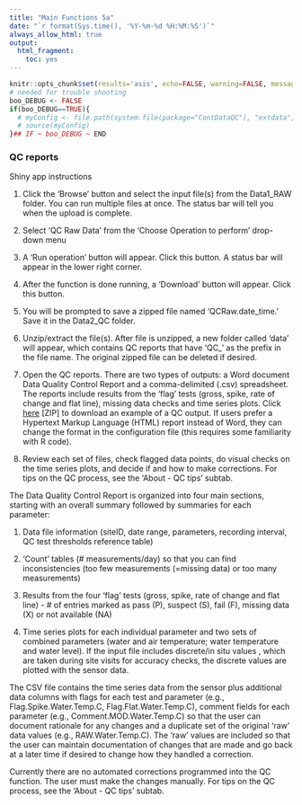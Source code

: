```yaml
---
title: "Main Functions 5a"
date: "`r format(Sys.time(), '%Y-%m-%d %H:%M:%S')`"
always_allow_html: true
output:
  html_fragment:
    toc: yes
---
```


```r
knitr::opts_chunk$set(results='asis', echo=FALSE, warning=FALSE, message = FALSE)
# needed for trouble shooting
boo_DEBUG <- FALSE
if(boo_DEBUG==TRUE){
  # myConfig <- file.path(system.file(package="ContDataQC"), "extdata", "config.ORIG.R")
  # source(myConfig)
}## IF ~ boo_DEBUG ~ END
```

### QC reports

Shiny app instructions

1.	Click the ‘Browse’ button and select the input file(s) from the Data1_RAW 
folder. You can run multiple files at once. The status bar will tell you when 
the upload is complete.

2.	Select ‘QC Raw Data’ from the ‘Choose Operation to perform’ drop-down menu

3.	A ‘Run operation’ button will appear. Click this button. A status bar will
appear in the lower right corner.

4.	After the function is done running, a ‘Download’ button will appear. Click
this button.

5.	You will be prompted to save a zipped file named ‘QCRaw.date_time.’ Save it in the Data2_QC folder.

6.	Unzip/extract the file(s). After file is unzipped, a new folder called ‘data’ will appear, which contains QC reports that have ‘QC_’ as the prefix in the file name. The original zipped file can be deleted if desired.

7.	Open the QC reports. There are two types of outputs: a Word document Data Quality Control Report  and a comma-delimited (.csv) spreadsheet. The reports include results from the ‘flag’ tests (gross, spike, rate of change and flat line), missing data checks and time series plots. Click [here](Example_QCreports.zip) [ZIP] to download an example of a QC output. If users prefer a Hypertext Markup Language (HTML) report instead of Word, they can change the format in the configuration file (this requires some familiarity with R code).

8.	Review each set of files, check flagged data points, do visual checks on the
time series plots, and decide if and how to make corrections. For tips on the QC
process, see the ‘About - QC tips’ subtab. 

The Data Quality Control Report is organized into four main sections, starting 
with an overall summary followed by summaries for each parameter:

1.	Data file information (siteID, date range, parameters, recording interval, 
QC test thresholds reference table)

2.	‘Count’ tables (# measurements/day) so that you can find inconsistencies 
(too few measurements (=missing data) or too many measurements)

3.	Results from the four ‘flag’ tests (gross, spike, rate of change and flat 
line) - # of entries marked as pass (P), suspect (S), fail (F), missing data (X)
or not available (NA)

4.	Time series plots for each individual parameter and two sets of combined 
parameters (water and air temperature; water temperature and water level). If 
the input file includes discrete/in situ values , which are taken during site 
visits for accuracy checks, the discrete values are plotted with the sensor 
data.

The CSV file contains the time series data from the sensor plus additional data 
columns with flags for each test and parameter (e.g., Flag.Spike.Water.Temp.C, Flag.Flat.Water.Temp.C), comment fields for each parameter (e.g., 
Comment.MOD.Water.Temp.C) so that the user can document rationale for any 
changes and a duplicate set of the original ‘raw’ data values (e.g., 
RAW.Water.Temp.C). The ‘raw’ values are included  so that the user can maintain
documentation of changes that are made and go back at a later time if desired to 
change how they handled a correction.

Currently there are no automated corrections programmed into the QC function. 
The user must make the changes manually. For tips on the QC process, see the 
‘About - QC tips’ subtab. 

